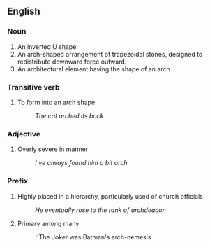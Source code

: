 ==English==

===Noun===

# An inverted U shape.
# An arch-shaped arrangement of trapezoidal stones, designed to redistribute downward force outward.
# An architectural element having the shape of an arch

===Transitive verb===

# To form into an arch shape
#:''The cat arched its back''

===Adjective===

# Overly severe in manner
#:''I've always found him a bit arch''

===Prefix===

# Highly placed in a hierarchy, particularly used of church officials
#:''He eventually rose to the rank of archdeacon''
# Primary among many
#:''The Joker was Batman's arch-nemesis
